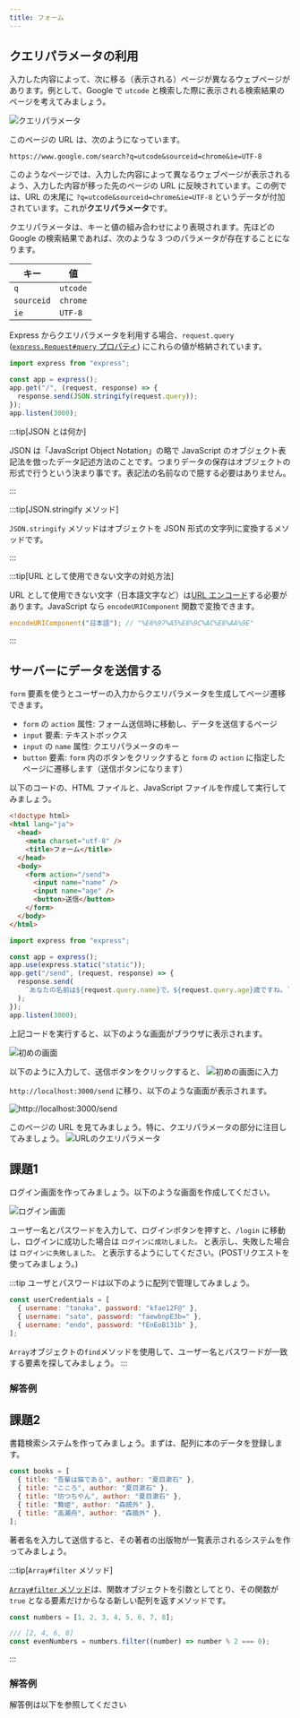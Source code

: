 ```yaml
---
title: フォーム
---
```


## クエリパラメータの利用

入力した内容によって、次に移る（表示される）ページが異なるウェブページがあります。例として、Google で `utcode` と検索した際に表示される検索結果のページを考えてみましょう。

![クエリパラメータ](./query-parameter.png)

このページの URL は、次のようになっています。

```
https://www.google.com/search?q=utcode&sourceid=chrome&ie=UTF-8
```

このようなページでは、入力した内容によって異なるウェブページが表示されるよう、入力した内容が移った先のページの URL に反映されています。この例では、URL の末尾に `?q=utcode&sourceid=chrome&ie=UTF-8` というデータが付加されています。これが**クエリパラメータ**です。

クエリパラメータは、キーと値の組み合わせにより表現されます。先ほどの Google の検索結果であれば、次のような 3 つのパラメータが存在することになります。

| キー       | 値       |
| ---------- | -------- |
| `q`        | `utcode` |
| `sourceid` | `chrome` |
| `ie`       | `UTF-8`  |

Express からクエリパラメータを利用する場合、`request.query` ([`express.Request#query` プロパティ](https://expressjs.com/ja/api.html#req.query)) にこれらの値が格納されています。

```javascript title="main.mjs"
import express from "express";

const app = express();
app.get("/", (request, response) => {
  response.send(JSON.stringify(request.query));
});
app.listen(3000);
```

<ViewSource url={import.meta.url} path="_samples/query-parameter" />

:::tip[JSON とは何か]

JSON は「JavaScript Object Notation」の略で JavaScript のオブジェクト表記法を倣ったデータ記述方法のことです。つまりデータの保存は<Term>オブジェクト</Term>の形式で行うという決まり事です。表記法の名前なので臆する必要はありません。

:::

:::tip[JSON.stringify メソッド]

`JSON.stringify` メソッドはオブジェクトを JSON 形式の文字列に変換するメソッドです。

:::

:::tip[URL として使用できない文字の対処方法]

URL として使用できない文字（日本語文字など）は[URL エンコード](https://ja.wikipedia.org/wiki/%E3%83%91%E3%83%BC%E3%82%BB%E3%83%B3%E3%83%88%E3%82%A8%E3%83%B3%E3%82%B3%E3%83%BC%E3%83%87%E3%82%A3%E3%83%B3%E3%82%B0)する必要があります。JavaScript なら `encodeURIComponent` 関数で変換できます。

```javascript
encodeURIComponent("日本語"); // "%E6%97%A5%E6%9C%AC%E8%AA%9E"
```

:::

## サーバーにデータを送信する

`form` 要素を使うとユーザーの入力からクエリパラメータを生成してページ遷移できます。

- `form` の `action` 属性: フォーム送信時に移動し、データを送信するページ
- `input` 要素: テキストボックス
- `input` の `name` 属性: クエリパラメータのキー
- `button` 要素: `form` 内のボタンをクリックすると `form` の `action` に指定したページに遷移します（送信ボタンになります）

以下のコードの、HTML ファイルと、JavaScript ファイルを作成して実行してみましょう。

```html title="static/index.html"
<!doctype html>
<html lang="ja">
  <head>
    <meta charset="utf-8" />
    <title>フォーム</title>
  </head>
  <body>
    <form action="/send">
      <input name="name" />
      <input name="age" />
      <button>送信</button>
    </form>
  </body>
</html>
```

```javascript title="main.mjs"
import express from "express";

const app = express();
app.use(express.static("static"));
app.get("/send", (request, response) => {
  response.send(
    `あなたの名前は${request.query.name}で、${request.query.age}歳ですね。`,
  );
});
app.listen(3000);
```

<ViewSource url={import.meta.url} path="_samples/send-data-to-server" />

上記コードを実行すると、以下のような画面がブラウザに表示されます。

![初めの画面](./form-example-1.png)

以下のように入力して、送信ボタンをクリックすると、
![初めの画面に入力](./form-example-2.png)

`http://localhost:3000/send` に移り、以下のような画面が表示されます。

![http://localhost:3000/send](./form-example-3.png)

このページの URL を見てみましょう。特に、クエリパラメータの部分に注目してみましょう。
![URLのクエリパラメータ](form-url.png)

## 課題1

ログイン画面を作ってみましょう。以下のような画面を作成してください。

![ログイン画面](./work1.png)

ユーザー名とパスワードを入力して、ログインボタンを押すと、`/login` に移動し、ログインに成功した場合は `ログインに成功しました。` と表示し、失敗した場合は `ログインに失敗しました。` と表示するようにしてください。(POSTリクエストを使ってみましょう。)

:::tip
ユーザとパスワードは以下のように配列で管理してみましょう。

```javascript
const userCredentials = [
  { username: "tanaka", password: "kfae12F@" },
  { username: "sato", password: "faewbnpE3b=" },
  { username: "endo", password: "fEnEoB131b" },
];
```

`Array`オブジェクトの`find`メソッドを使用して、ユーザー名とパスワードが一致する要素を探してみましょう。
:::

### 解答例

<ViewSource url={import.meta.url} path="_samples/login" />

## 課題2

書籍検索システムを作ってみましょう。まずは、配列に本のデータを登録します。

```javascript
const books = [
  { title: "吾輩は猫である", author: "夏目漱石" },
  { title: "こころ", author: "夏目漱石" },
  { title: "坊つちやん", author: "夏目漱石" },
  { title: "舞姫", author: "森鴎外" },
  { title: "高瀬舟", author: "森鴎外" },
];
```

著者名を入力して送信すると、その著者の出版物が一覧表示されるシステムを作ってみましょう。

:::tip[`Array#filter` メソッド]

[`Array#filter` メソッド](https://developer.mozilla.org/ja/docs/Web/JavaScript/Reference/Global_Objects/Array/filter)は、関数オブジェクトを引数としてとり、その関数が `true` となる要素だけからなる新しい配列を返すメソッドです。

```javascript
const numbers = [1, 2, 3, 4, 5, 6, 7, 8];

/// [2, 4, 6, 8]
const evenNumbers = numbers.filter((number) => number % 2 === 0);
```

:::

### 解答例

解答例は以下を参照してください

<ViewSource url={import.meta.url} path="_samples/book-search-system" />
